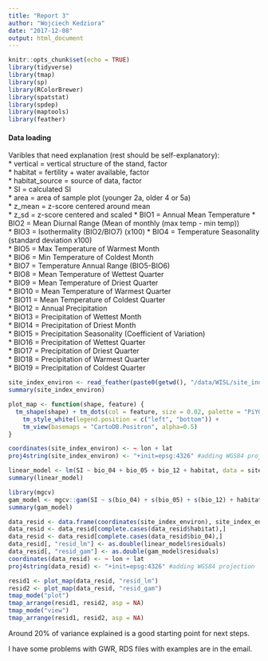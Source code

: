 ```yaml
---
title: "Report 3"
author: "Wojciech Kedziora"
date: "2017-12-08"
output: html_document
---
```


```r
knitr::opts_chunk$set(echo = TRUE)
library(tidyverse)
library(tmap)
library(sp)
library(RColorBrewer)
library(spatstat)
library(spdep)
library(maptools)
library(feather)
```

#### Data loading  

Varibles that need explanation (rest should be self-explanatory):  
    * vertical = vertical structure of the stand, factor  
    * habitat = fertility + water available, factor  
    * habitat_source = source of data, factor  
    * SI = calculated SI  
    * area = area of sample plot (younger 2a, older 4 or 5a)  
    * z_mean = z-score centered around mean  
    * z_sd = z-score centered and scaled
    * BIO1 = Annual Mean Temperature
    * BIO2 = Mean Diurnal Range (Mean of monthly (max temp - min temp))  
    * BIO3 = Isothermality (BIO2/BIO7) (x100) 
    * BIO4 = Temperature Seasonality (standard deviation x100)  
    * BIO5 = Max Temperature of Warmest Month  
    * BIO6 = Min Temperature of Coldest Month  
    * BIO7 = Temperature Annual Range (BIO5-BIO6)  
    * BIO8 = Mean Temperature of Wettest Quarter  
    * BIO9 = Mean Temperature of Driest Quarter  
    * BIO10 = Mean Temperature of Warmest Quarter  
    * BIO11 = Mean Temperature of Coldest Quarter  
    * BIO12 = Annual Precipitation  
    * BIO13 = Precipitation of Wettest Month  
    * BIO14 = Precipitation of Driest Month  
    * BIO15 = Precipitation Seasonality (Coefficient of Variation)  
    * BIO16 = Precipitation of Wettest Quarter  
    * BIO17 = Precipitation of Driest Quarter  
    * BIO18 = Precipitation of Warmest Quarter  
    * BIO19 = Precipitation of Coldest Quarter  

```r
site_index_environ <- read_feather(paste0(getwd(), "/data/WISL/site_index_environ.feather"))
summary(site_index_environ)
```


```r
plot_map <- function(shape, feature) {
  tm_shape(shape) + tm_dots(col = feature, size = 0.02, palette = "PiYG", border.lwd = NA) +
    tm_style_white(legend.position = c("left", "bottom")) +
    tm_view(basemaps = "CartoDB.Positron", alpha=0.5)
}
```

```r
coordinates(site_index_environ) <- ~ lon + lat
proj4string(site_index_environ) <- "+init=epsg:4326" #adding WGS84 projection

linear_model <- lm(SI ~ bio_04 + bio_05 + bio_12 + habitat, data = site_index_environ)
summary(linear_model)

library(mgcv)
gam_model <- mgcv::gam(SI ~ s(bio_04) + s(bio_05) + s(bio_12) + habitat, data = site_index_environ)
summary(gam_model)

data_resid <- data.frame(coordinates(site_index_environ), site_index_environ@data)
data_resid <- data_resid[complete.cases(data_resid$habitat),]
data_resid <- data_resid[complete.cases(data_resid$bio_04),]
data_resid[, "resid_lm"] <- as.double(linear_model$residuals)
data_resid[, "resid_gam"] <- as.double(gam_model$residuals)
coordinates(data_resid) <- ~ lon + lat
proj4string(data_resid) <- "+init=epsg:4326" #adding WGS84 projection

resid1 <- plot_map(data_resid, "resid_lm")
resid2 <- plot_map(data_resid, "resid_gam")
tmap_mode("plot")
tmap_arrange(resid1, resid2, asp = NA)
tmap_mode("view")
tmap_arrange(resid1, resid2, asp = NA)
```

Around 20% of variance explained is a good starting point for next steps.

I have some problems with GWR, RDS files with examples are in the email.


